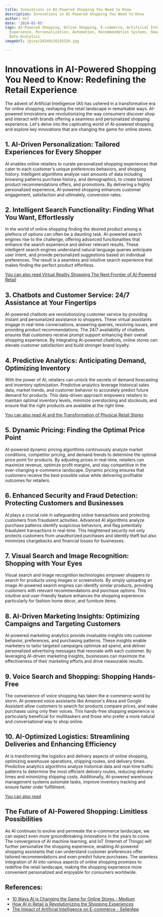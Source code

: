 ```yaml
---
title: Innovations in AI-Powered Shopping You Need to Know
description: Innovations in AI-Powered Shopping You Need to Know
author: Usf
date: '2024-01-05'
tags: AI-Powered Shopping, Online Shopping, E-commerce, Artificial Intelligence, Customer
  Experience, Personalization, Automation, Recommendation Systems, Smart Shopping,
  Data Analytics
imageUrl: /pixa/20240116235326.jpg

---
```

# Innovations in AI-Powered Shopping You  Need to Know: Redefining the Retail Experience

The advent of Artificial Intelligence (AI) has ushered in a transformative era for online  shopping, reshaping the retail landscape in remarkable ways. AI-powered innovations  are revolutionizing the way consumers discover shop and interact with brands offering a seamless and personalized shopping experience. Let's delve into the captivating  world of AI-powered shopping and explore key innovations that are changing the game  for online stores.

## 1.  AI-Driven Personalization: Tailored Experiences for Every Shopper

AI enables online retailers to curate personalized shopping experiences that cater to each customer's unique preferences behaviors,  and shopping history.  Intelligent  algorithms analyze vast amounts of  data including browsing  patterns purchase history, and demographics, to create tailored product recommendations offers, and promotions. By delivering a highly personalized experience, AI-powered shopping enhances customer engagement, satisfaction and ultimately, conversion rates.

## 2.  Intelligent Search Functionality:  Finding What You Want, Effortlessly

In the world of online shopping finding the desired product among a plethora of options  can often  be a  daunting task.  AI-powered search  engines rise to the challenge, offering advanced functionalities that enhance the search experience and deliver relevant  results. These intelligent  search engines understand natural language queries anticipate user intent, and provide personalized suggestions based  on individual preferences. The result is a  seamless and intuitive search  experience that makes  finding the perfect product effortless.

[You can  also read Virtual Reality  Shopping The  Next Frontier of AI-Powered Retail](Virtual%20Reality%20Shopping%20The%20Next%20Frontier%20of%20AI-Powered%20Retail)


## 3. Chatbots and Customer Service: 24/7 Assistance at Your Fingertips

AI-powered chatbots are revolutionizing customer service by providing instant and personalized assistance to shoppers. These virtual assistants engage in real-time conversations, answering queries, resolving issues, and providing product recommendations. The 24/7 availability of chatbots ensures that customers receive prompt support  enhancing their overall shopping experience. By integrating AI-powered chatbots, online stores  can elevate customer satisfaction and build stronger brand loyalty.

## 4. Predictive Analytics: Anticipating Demand, Optimizing Inventory

With the power of AI, retailers can unlock the secrets  of demand forecasting and inventory optimization. Predictive analytics leverage historical sales data, market trends, and customer behavior to accurately predict future demand for products. This data-driven approach empowers retailers to maintain optimal inventory levels, minimize overstocking and stockouts, and  ensure that the right products are  available at the right time.

[You can also read AI and the Transformation of Physical Retail  Stores](AI%20and%20the%20Transformation%20of%20Physical%20Retail%20Stores)


## 5. Dynamic Pricing:  Finding the Optimal Price Point

AI-powered dynamic pricing algorithms  continuously analyze market conditions, competitor pricing, and demand trends to determine the optimal price point for products. By adjusting prices in real-time, retailers can maximize revenue, optimize profit margins, and stay competitive in the ever-changing e-commerce landscape. Dynamic pricing  ensures that customers receive  the best possible value while delivering profitable outcomes for retailers.

## 6. Enhanced Security  and Fraud Detection: Protecting Customers and Businesses

AI plays a crucial role in safeguarding online transactions and protecting customers from fraudulent  activities.  Advanced AI algorithms analyze purchase patterns identify suspicious  behaviors, and flag potentially fraudulent transactions in real-time. This heightened security not only protects  customers from unauthorized purchases and identity theft but also minimizes chargebacks and  financial losses for businesses.

## 7. Visual Search and Image  Recognition: Shopping with  Your Eyes

Visual search and image recognition technologies empower shoppers to search for products using images or screenshots. By simply uploading an image AI-powered  search engines can  identify similar products, providing customers  with relevant recommendations and purchase options. This intuitive and user-friendly feature enhances the  shopping experience particularly for fashion home décor, and furniture  items.

## 8. AI-Driven Marketing Insights: Optimizing  Campaigns and Targeting Customers

AI-powered  marketing analytics provide  invaluable insights into customer behavior, preferences, and purchasing patterns. These insights enable marketers to tailor targeted campaigns optimize ad spend, and deliver  personalized advertising messages that resonate  with each customer. By leveraging AI-driven marketing  insights, businesses  can maximize the effectiveness of  their marketing efforts and drive measurable results.

## 9. Voice Search  and Shopping: Shopping Hands-Free

The convenience of voice  shopping has taken the e-commerce world  by storm. AI-powered voice assistants like Amazon's Alexa and Google Assistant allow customers to search  for  products compare prices, and  make purchases using only their  voices. This hands-free  shopping experience is particularly beneficial for multitaskers and those who prefer a more natural and conversational way to  shop online.

## 10. AI-Optimized Logistics: Streamlining Deliveries and  Enhancing Efficiency

AI is transforming the logistics and delivery aspects of online shopping, optimizing warehouse operations, shipping  routes,  and delivery times. Predictive analytics algorithms analyze historical data and real-time traffic  patterns to  determine the most  efficient delivery routes, reducing  delivery times and minimizing shipping costs.  Additionally, AI-powered  warehouse management systems automate tasks, improve inventory tracking and ensure faster order fulfillment.

[You can also read ]()


## The Future of AI-Powered Shopping: Limitless Possibilities

As AI continues to evolve and permeate the e-commerce landscape, we can  expect even more groundbreaking innovations in the years to come. The convergence of AI machine learning, and IoT (Internet of Things) will further personalize the shopping experience, enabling AI-powered  shopping assistants  that can  understand customer preferences offer tailored recommendations and even predict future  purchases. The  seamless integration of AI into various aspects of online shopping promises to redefine the retail landscape,  making the shopping experience more convenient  personalized and  enjoyable for consumers worldwide.

## References:
- [10 Ways AI is Changing the Game for Online Stores - Medium](https://medium.com/@Imaginovation/10-ways-ai-is-changing-the-game-for-online-stores-2a1ef346e899)
- [How AI in Retail is Revolutionizing the Shopping Experiences](https://appinventiv.com/blog/impact-of-ai-in-retail/)
- [The Impact of Artificial Intelligence on E-commerce - SellerApp](https://www.sellerapp.com/blog/artificial-intelligence-ai-e-commerce/)
